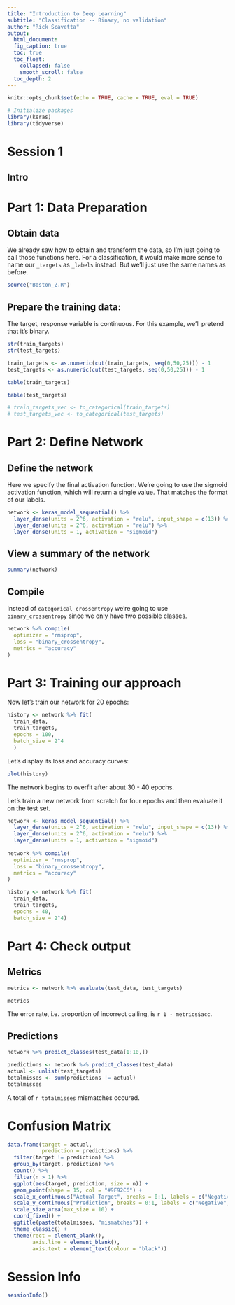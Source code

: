 ```yaml
---
title: "Introduction to Deep Learning"
subtitle: "Classification -- Binary, no validation"
author: "Rick Scavetta"
output:
  html_document:
  fig_caption: true
  toc: true
  toc_float:
    collapsed: false
    smooth_scroll: false
  toc_depth: 2
---
```


```r
knitr::opts_chunk$set(echo = TRUE, cache = TRUE, eval = TRUE)

# Initialize packages
library(keras)
library(tidyverse)
```

# Session 1 {.tabset .tabset-fade .tabset-pills}

## Intro

# Part 1: Data Preparation

## Obtain data

We already saw how to obtain and transform the data, so I'm just going to call those functions here. For a classification, it would make more sense to name our `_targets` as `_labels` instead. But we'll just use the same names as before.

```r
source("Boston_Z.R")
```

## Prepare the training data:

The target, response variable is continuous. For this example, we'll pretend that it's binary.

```r
str(train_targets)
str(test_targets)
```

```r

train_targets <- as.numeric(cut(train_targets, seq(0,50,25))) - 1
test_targets <- as.numeric(cut(test_targets, seq(0,50,25))) - 1

table(train_targets)

```

```r

table(test_targets)
```

```r
# train_targets_vec <- to_categorical(train_targets)
# test_targets_vec <- to_categorical(test_targets)
```

# Part 2: Define Network

## Define the network

Here we specify the final activation function. We're going to use the sigmoid activation function, which will return a single value. That matches the format of our labels.

```r
network <- keras_model_sequential() %>% 
  layer_dense(units = 2^6, activation = "relu", input_shape = c(13)) %>% 
  layer_dense(units = 2^6, activation = "relu") %>% 
  layer_dense(units = 1, activation = "sigmoid")
```

## View a summary of the network

```r
summary(network)
```

## Compile

Instead of `categorical_crossentropy` we're going to use `binary_crossentropy` since we only have two possible classes.

```r
network %>% compile(
  optimizer = "rmsprop",
  loss = "binary_crossentropy",
  metrics = "accuracy"
)
```

# Part 3: Training our approach

Now let's train our network for 20 epochs:

```r
history <- network %>% fit(
  train_data,
  train_targets,
  epochs = 100,
  batch_size = 2^4
  )
```

Let's display its loss and accuracy curves:

```r
plot(history)
```


The network begins to overfit after about 30 - 40 epochs.

Let's train a new network from scratch for four epochs and then evaluate it on the test set.

```r
network <- keras_model_sequential() %>% 
  layer_dense(units = 2^6, activation = "relu", input_shape = c(13)) %>% 
  layer_dense(units = 2^6, activation = "relu") %>% 
  layer_dense(units = 1, activation = "sigmoid")
  
network %>% compile(
  optimizer = "rmsprop",
  loss = "binary_crossentropy",
  metrics = "accuracy"
)

history <- network %>% fit(
  train_data,
  train_targets,
  epochs = 40,
  batch_size = 2^4)
```

# Part 4: Check output

## Metrics

```r
metrics <- network %>% evaluate(test_data, test_targets)
```

```r
metrics

```

The error rate, i.e. proportion of incorrect calling, is `r 1 - metrics$acc`.

## Predictions

```r
network %>% predict_classes(test_data[1:10,])
```

```r
predictions <- network %>% predict_classes(test_data)
actual <- unlist(test_targets)
totalmisses <- sum(predictions != actual)
totalmisses
```

A total of `r totalmisses` mismatches occured.

# Confusion Matrix

```r
data.frame(target = actual,
           prediction = predictions) %>% 
  filter(target != prediction) %>% 
  group_by(target, prediction) %>%
  count() %>%
  filter(n > 1) %>% 
  ggplot(aes(target, prediction, size = n)) +
  geom_point(shape = 15, col = "#9F92C6") +
  scale_x_continuous("Actual Target", breaks = 0:1, labels = c("Negative", "Positive")) +
  scale_y_continuous("Prediction", breaks = 0:1, labels = c("Negative", "Positive")) +
  scale_size_area(max_size = 10) +
  coord_fixed() +
  ggtitle(paste(totalmisses, "mismatches")) +
  theme_classic() +
  theme(rect = element_blank(),
        axis.line = element_blank(),
        axis.text = element_text(colour = "black"))
```

# Session Info

```r
sessionInfo()
```

